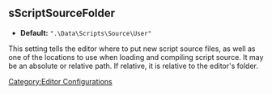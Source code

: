 <onlyinclude>
== sScriptSourceFolder ==
* '''Default:''' <Code>".\Data\Scripts\Source\User"</Code>

This setting tells the editor where to put new script source files, as well as one of the locations to use when loading and compiling script source.
It may be an absolute or relative path.
If relative, it is relative to the editor's folder.
</onlyinclude>


[[Category:Editor Configurations]]
